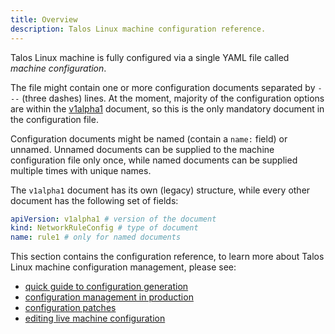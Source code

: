 ```yaml
---
title: Overview
description: Talos Linux machine configuration reference.
---
```


Talos Linux machine is fully configured via a single YAML file called *machine configuration*.

The file might contain one or more configuration documents separated by `---` (three dashes) lines.
At the moment, majority of the configuration options are within the [v1alpha1]("./v1alpha1") document, so
this is the only mandatory document in the configuration file.

Configuration documents might be named (contain a `name:` field) or unnamed.
Unnamed documents can be supplied to the machine configuration file only once, while named documents can be supplied multiple times with unique names.

The `v1alpha1` document has its own (legacy) structure, while every other document has the following set of fields:

```yaml
apiVersion: v1alpha1 # version of the document
kind: NetworkRuleConfig # type of document
name: rule1 # only for named documents
```

This section contains the configuration reference, to learn more about Talos Linux machine configuration management, please see:

* [quick guide to configuration generation](../../introduction/getting-started#configure-talos-linux)
* [configuration management in production](../../introduction/prodnotes#configure-talos)
* [configuration patches](../../configure-your-talos-cluster/system-configuration/patching.mdx)
* [editing live machine configuration](../../configure-your-talos-cluster/system-configuration/editing-machine-configuration.mdx)

